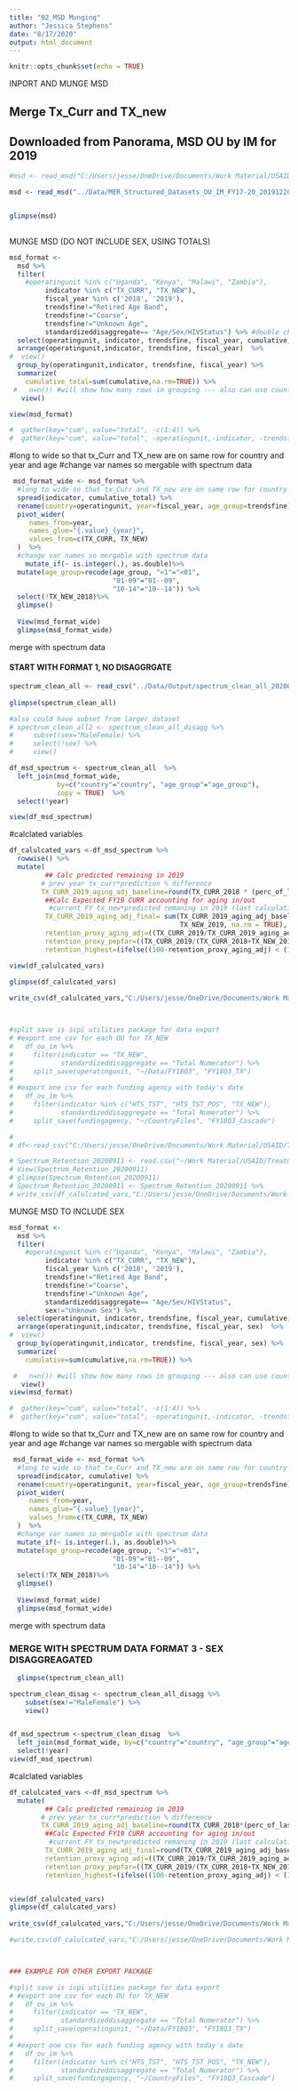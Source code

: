 ```yaml
---
title: "02_MSD Munging"
author: "Jessica Stephens"
date: "8/17/2020"
output: html_document
---
```


```r
knitr::opts_chunk$set(echo = TRUE)
```



###################### INPORT AND MUNGE MSD #############################


## Merge Tx_Curr and TX_new
## Downloaded from Panorama, MSD OU by IM for 2019

```r

#msd <- read_msd("C:/Users/jesse/OneDrive/Documents/Work Material/USAID/MER/FY19/MER_Structured_Datasets_OU_IM_FY17-20_20191220_v2_1_MER FY19Q4 Post Clean/MER_Structured_Datasets_OU_IM_FY17-20_20191220_v2_1.txt", save_rds=FALSE)

msd <- read_msd("../Data/MER_Structured_Datasets_OU_IM_FY17-20_20191220_v2_1.txt", save_rds=FALSE)


glimpse(msd)
  

```



############## MUNGE MSD (DO NOT INCLUDE SEX, USING TOTALS) ################


```r


msd_format <-
  msd %>%
  filter(
    #operatingunit %in% c("Uganda", "Kenya", "Malawi", "Zambia"),
         indicator %in% c("TX_CURR", "TX_NEW"),
         fiscal_year %in% c('2018', '2019'),
         trendsfine!="Retired Age Band",
         trendsfine!="Coarse",
         trendsfine!="Unknown Age",
         standardizeddisaggregate== "Age/Sex/HIVStatus") %>% #double check
  select(operatingunit, indicator, trendsfine, fiscal_year, cumulative, sex) %>%
  arrange(operatingunit,indicator, trendsfine, fiscal_year)  %>%
#  view()
  group_by(operatingunit,indicator, trendsfine, fiscal_year) %>%
  summarize(
    cumulative_total=sum(cumulative,na.rm=TRUE)) %>%
 #   n=n()) #will show how many rows in grouping --- also can use count() function alone instead of summ with n=n()
   view()

view(msd_format)

#  gather(key="cum", value="total", -c(1:4)) %>%
#  gather(key="cum", value="total", -operatingunit,-indicator, -trendsfine, -fiscal_year) %>%

```




#long to wide so that tx_Curr and TX_new are on same row for country and year and age
#change var names so mergable with spectrum data


```r

 msd_format_wide <- msd_format %>%
  #long to wide so that tx_Curr and TX_new are on same row for country and year and age
  spread(indicator, cumulative_total) %>%
  rename(country=operatingunit, year=fiscal_year, age_group=trendsfine)%>%  
  pivot_wider(
     names_from=year,
     names_glue="{.value}_{year}",
     values_from=c(TX_CURR, TX_NEW)
  )  %>%
  #change var names so mergable with spectrum data
    mutate_if(~ is.integer(.), as.double)%>%
  mutate(age_group=recode(age_group, "<1"="<01",
                          "01-09"="01--09",
                          "10-14"="10--14")) %>%
  select(!TX_NEW_2018)%>%
  glimpse()
  
  View(msd_format_wide)
  glimpse(msd_format_wide)

```






#######################  merge with spectrum data #######################  

#### START WITH FORMAT 1, NO DISAGGRGATE

<!-- spectrum_clean_all<-read_csv("C:/Users/jesse/OneDrive/Documents/Work Material/USAID/Treatment/Data/Output/spectrum_clean_all_20200916.csv") -->

```r

spectrum_clean_all <- read_csv("../Data/Output/spectrum_clean_all_20200916.csv")
   
glimpse(spectrum_clean_all)

#also could have subset from larger dataset
# spectrum_clean_all2 <- spectrum_clean_all_disagg %>%
#     subset(sex="MaleFemale) %>%
#     select(!sex) %>%
#     view()

df_msd_spectrum <- spectrum_clean_all  %>% 
  left_join(msd_format_wide, 
            by=c("country"="country", "age_group"="age_group"), 
            copy = TRUE)  %>% 
  select(!year)

view(df_msd_spectrum)


```


#calclated variables


```r


df_calulcated_vars <-df_msd_spectrum %>% 
  rowwise() %>% 
  mutate(
         ## Calc predicted remaining in 2019
        # prev year tx_curr*prediction % difference
        TX_CURR_2019_aging_adj_baseline=round(TX_CURR_2018 * (perc_of_lastyr/100) ),
         ##Calc Expected FY19 CURR accounting for aging in/out
          #current FY tx_new*predicted remaning in 2019 (last calculation)
         TX_CURR_2019_aging_adj_final= sum(TX_CURR_2019_aging_adj_baseline, 
                                           TX_NEW_2019, na.rm = TRUE),
         retention_proxy_aging_adj=((TX_CURR_2019/TX_CURR_2019_aging_adj_final)*100),###redone
         retention_proxy_pepfar=((TX_CURR_2019/(TX_CURR_2018+TX_NEW_2019))*100), #redone
         retention_highest=(ifelse((100-retention_proxy_aging_adj) < (100-retention_proxy_pepfar),"Aging Adjusted Proxy", "PEPFAR Proxy")))

view(df_calulcated_vars)

glimpse(df_calulcated_vars)
  
write_csv(df_calulcated_vars,"C:/Users/jesse/OneDrive/Documents/Work Material/USAID/Treatment/Data/Output/Spectrum_Retention_20200914.csv", na="")



#split save is icpi utilities package for data export
# #export one csv for each OU for TX_NEW
#   df_ou_im %>%
#     filter(indicator == "TX_NEW",
#            standardizeddisaggregate == "Total Numerator") %>%
#     split_save(operatingunit, "~/Data/FY18Q3", "FY18Q3_TX")
# 
# #export one csv for each funding agency with today's date
#   df_ou_im %>%
#     filter(indicator %in% c("HTS_TST", "HTS_TST_POS", "TX_NEW"),
#            standardizeddisaggregate == "Total Numerator") %>%
#     split_save(fundingagency, "~/CountryFiles", "FY18Q3_Cascade")
```





```r

# 
# df<-read_csv("C:/Users/jesse/OneDrive/Documents/Work Material/USAID/Treatment/Data/Output/Spectrum_Retention_20200911.csv", sheet="Spectrum_Retention_20200911")

# Spectrum_Retention_20200911 <- read.csv("~/Work Material/USAID/Treatment/Data/Output/Spectrum_Retention_20200911.csv", stringsAsFactors=FALSE)
# View(Spectrum_Retention_20200911)
# glimpse(Spectrum_Retention_20200911)
# Spectrum_Retention_20200911 <- Spectrum_Retention_20200911 %>%
# write_csv(df_calulcated_vars,"C:/Users/jesse/OneDrive/Documents/Work Material/USAID/Treatment/Data/Output/Spectrum_Retention_20200911.csv", na="")


```










############## MUNGE MSD TO INCLUDE SEX ################



```r


msd_format <-
  msd %>%
  filter(
    #operatingunit %in% c("Uganda", "Kenya", "Malawi", "Zambia"),
         indicator %in% c("TX_CURR", "TX_NEW"),
         fiscal_year %in% c('2018', '2019'),
         trendsfine!="Retired Age Band",
         trendsfine!="Coarse",
         trendsfine!="Unknown Age",
         standardizeddisaggregate== "Age/Sex/HIVStatus", 
         sex!="Unknown Sex") %>% 
  select(operatingunit, indicator, trendsfine, fiscal_year, cumulative, sex) %>%
  arrange(operatingunit,indicator, trendsfine, fiscal_year, sex)  %>%
#  view()
  group_by(operatingunit,indicator, trendsfine, fiscal_year, sex) %>%
  summarize(
    cumulative=sum(cumulative,na.rm=TRUE)) %>%  

 #   n=n()) #will show how many rows in grouping --- also can use count() function alone instead of summ with n=n()
   view()
view(msd_format)

#  gather(key="cum", value="total", -c(1:4)) %>%
#  gather(key="cum", value="total", -operatingunit,-indicator, -trendsfine, -fiscal_year) %>%

```




#long to wide so that tx_Curr and TX_new are on same row for country and year and age
#change var names so mergable with spectrum data


```r

 msd_format_wide <- msd_format %>%
  #long to wide so that tx_Curr and TX_new are on same row for country and year and age
  spread(indicator, cumulative) %>%
  rename(country=operatingunit, year=fiscal_year, age_group=trendsfine)%>%  
  pivot_wider(
     names_from=year,
     names_glue="{.value}_{year}",
     values_from=c(TX_CURR, TX_NEW)
  )  %>%
  #change var names so mergable with spectrum data
  mutate_if(~ is.integer(.), as.double)%>%
  mutate(age_group=recode(age_group, "<1"="<01",
                          "01-09"="01--09",
                          "10-14"="10--14")) %>%
  select(!TX_NEW_2018)%>%
  glimpse()
  
  View(msd_format_wide)
  glimpse(msd_format_wide)

```



#######################  merge with spectrum data #######################  

### MERGE WITH SPECTRUM DATA FORMAT 3 - SEX DISAGGREAGATED 

<!-- spectrum_clean_all_disagg<-read_csv("C:/Users/jesse/OneDrive/Documents/Work Material/USAID/Treatment/Data/Output/spectrum_clean_all_total_20200916.csv") -->

```r
  glimpse(spectrum_clean_all)

spectrum_clean_disag <- spectrum_clean_all_disagg %>%
    subset(sex!="MaleFemale") %>%
    view()


df_msd_spectrum <-spectrum_clean_disag  %>% 
  left_join(msd_format_wide, by=c("country"="country", "age_group"="age_group", "sex"="sex"), `copy` = TRUE)  %>% 
  select(!year)
view(df_msd_spectrum)


```


#calclated variables


```r

df_calulcated_vars <-df_msd_spectrum %>% 
  mutate(
         ## Calc predicted remaining in 2019
        # prev year tx_curr*prediction % difference
        TX_CURR_2019_aging_adj_baseline=round(TX_CURR_2018*(perc_of_lastyr/100)),
         ##Calc Expected FY19 CURR accounting for aging in/out
          #current FY tx_new*predicted remaning in 2019 (last calculation)
         TX_CURR_2019_aging_adj_final=round(TX_CURR_2019_aging_adj_baseline+TX_NEW_2019),
         retention_proxy_aging_adj=((TX_CURR_2019/TX_CURR_2019_aging_adj_final)*100),###redone
         retention_proxy_pepfar=((TX_CURR_2019/(TX_CURR_2018+TX_NEW_2019))*100), #redone
         retention_highest=(ifelse((100-retention_proxy_aging_adj) < (100-retention_proxy_pepfar),"Aging Adjusted Proxy", "PEPFAR Proxy")))


view(df_calulcated_vars)
glimpse(df_calulcated_vars)
  
write_csv(df_calulcated_vars,"C:/Users/jesse/OneDrive/Documents/Work Material/USAID/Treatment/Data/Output/Spectrum_Retention_disagg_20200916.csv", na="")

#write.csv(df_calulcated_vars,"C:/Users/jesse/OneDrive/Documents/Work Material/USAID/Treatment/Data/Output/Spectrum_Retention_20200911.csv", row.names = FALSE)



### EXAMPLE FOR OTHER EXPORT PACKAGE

#split save is icpi utilities package for data export
# #export one csv for each OU for TX_NEW
#   df_ou_im %>%
#     filter(indicator == "TX_NEW",
#            standardizeddisaggregate == "Total Numerator") %>%
#     split_save(operatingunit, "~/Data/FY18Q3", "FY18Q3_TX")
# 
# #export one csv for each funding agency with today's date
#   df_ou_im %>%
#     filter(indicator %in% c("HTS_TST", "HTS_TST_POS", "TX_NEW"),
#            standardizeddisaggregate == "Total Numerator") %>%
#     split_save(fundingagency, "~/CountryFiles", "FY18Q3_Cascade")
```























<!-- ```{r load, echo=FALSE} -->

<!-- #  -->
<!-- # df<-read_csv("C:/Users/jesse/OneDrive/Documents/Work Material/USAID/Treatment/Data/Output/Spectrum_Retention_20200911.csv", sheet="Spectrum_Retention_20200911") -->

<!-- Spectrum_Retention_20200911 <- read.csv("~/Work Material/USAID/Treatment/Data/Output/Spectrum_Retention_20200911.csv", stringsAsFactors=FALSE) -->
<!-- View(Spectrum_Retention_20200911) -->
<!-- glimpse(Spectrum_Retention_20200911) -->
<!-- Spectrum_Retention_20200911 <- Spectrum_Retention_20200911 %>% -->
<!--   # mutate(age_group=ifelse("9-Jan", "1--9", -->
<!--   #                         ifelse("14-Oct", "10--14",age_group))) -->

<!-- write_csv(df_calulcated_vars,"C:/Users/jesse/OneDrive/Documents/Work Material/USAID/Treatment/Data/Output/Spectrum_Retention_20200911.csv", na="") -->


<!-- # malefemale=ifelse(is.na(sex2), 0, 1)) %>% -->
<!-- ``` -->

